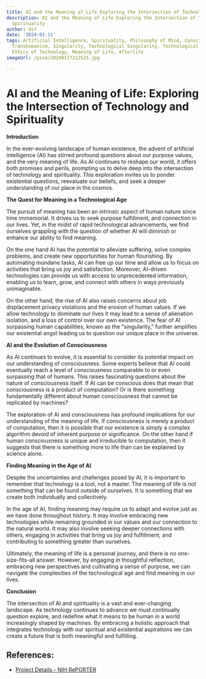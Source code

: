 ```yaml
---
title: AI and the Meaning of Life Exploring the Intersection of Technology and Spirituality
description: AI and the Meaning of Life Exploring the Intersection of Technology and
  Spirituality
author: Usf
date: '2024-01-11'
tags: Artificial Intelligence, Spirituality, Philosophy of Mind, Consciousness, Existentialism,
  Transhumanism, Singularity, Technological Singularity, Technological Eschatology,
  Ethics of Technology, Meaning of Life, Afterlife
imageUrl: /pixa/20240117212525.jpg

---
```

# AI and the Meaning of Life:  Exploring the Intersection of Technology and Spirituality

**Introduction**

In the  ever-evolving landscape of human existence, the advent of artificial  intelligence (AI) has stirred profound questions  about our purpose values, and the  very  meaning of life. As AI continues to reshape our world, it offers both promises and perils, prompting  us to delve deep into the intersection  of technology and spirituality.  This exploration invites us  to ponder existential questions, reevaluate our beliefs,  and seek  a deeper understanding of our place in the cosmos.

**The Quest for Meaning in  a Technological Age**

The pursuit  of meaning has been an  intrinsic aspect of human nature since time immemorial. It drives us to seek purpose fulfillment,  and connection in  our lives. Yet, in the midst of rapid technological advancements, we find ourselves grappling with the question of whether AI will diminish  or enhance  our ability to find meaning.

On the one hand AI has the potential to  alleviate suffering, solve complex  problems, and create new opportunities for human  flourishing. By automating mundane tasks, AI can free up our time  and  allow us to focus on activities that bring us joy and satisfaction. Moreover, AI-driven technologies can provide us with access to unprecedented information, enabling us to  learn, grow, and connect with others in ways previously unimaginable.

On  the other hand, the rise  of AI also raises concerns about job  displacement privacy violations and the erosion of human values. If we allow technology to dominate our lives it may lead to a sense of alienation isolation, and  a loss  of control over our own existence. The fear  of AI surpassing human capabilities, known as the "singularity," further amplifies our existential angst leading us to  question our unique place  in the universe.

**AI and the Evolution of Consciousness**

As AI continues to evolve, it is essential to consider its potential  impact on our understanding of consciousness. Some experts believe that AI could eventually reach a level of consciousness comparable to or even surpassing that of humans. This raises fascinating questions about  the nature of consciousness itself. If AI can  be conscious does that mean that consciousness is a product of  computation? Or is there something fundamentally different about human consciousness that cannot be replicated by machines?

The exploration of AI and consciousness  has profound  implications for our understanding of the meaning of life. If consciousness is merely a product of computation, then it is possible that our  existence is simply a complex algorithm devoid of inherent purpose or significance. On the other hand if human consciousness is unique and irreducible to computation, then it suggests that there is something more to life than can be explained by science alone.

**Finding  Meaning in  the Age of AI**

Despite the uncertainties and challenges posed by AI,  it is important to remember that technology is a tool,  not a  master. The  meaning of life is not something  that can be found outside of ourselves.  It is something that we create both individually and collectively.

In the  age of AI, finding meaning may  require us to adapt and evolve just as we have done throughout history. It may involve embracing new technologies while remaining grounded in our values and  our connection to the natural world. It may also involve seeking deeper connections with others, engaging in activities that bring us joy and fulfillment, and contributing to something  greater than ourselves.

Ultimately, the meaning of  life is a personal journey, and there is no one-size-fits-all answer. However, by engaging in thoughtful reflection, embracing new perspectives and  cultivating  a sense of purpose, we can navigate the complexities of the technological  age and find meaning in our lives.

**Conclusion**

The  intersection of AI and spirituality is a vast and ever-changing landscape. As technology continues to advance we  must continually question explore,  and redefine what it means  to be human in a  world increasingly  shaped by machines. By embracing a holistic approach  that integrates technology with our spiritual and existential aspirations we can create a  future that is both meaningful and  fulfilling.

## References:
- [Project Details - NIH RePORTER](https://reporter.nih.gov/project-details/9206496)
